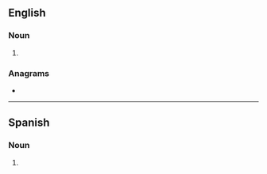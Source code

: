==English==

===Noun===
{{head|en|noun form}}

# {{plural of|en|hotcake}}

===Anagrams===
* {{anagrams|en|a=acehkost|choakest}}

----

==Spanish==

===Noun===
{{head|es|noun form|g=m-p}}

# {{plural of|es|hotcake}}